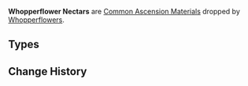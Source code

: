 {{Terminology Infobox
|image        = <gallery>
Item Whopperflower Nectar.png|Whopperflower
Item Shimmering Nectar.png|Shimmering
Item Energy Nectar.png|Energy
</gallery>
|type         = Item Groups
|type2        = Common Ascension Materials
|source1      = [[Whopperflowers]]
}}
'''Whopperflower Nectars''' are [[Common Ascension Materials]] dropped by [[Whopperflowers]].

==Types==
{{Material Quality
|1=Whopperflower Nectar
|2=Shimmering Nectar
|3=Energy Nectar
}}

==Change History==
{{Change History|1.0}}
[[Category:Whopperflower Nectars| ]]